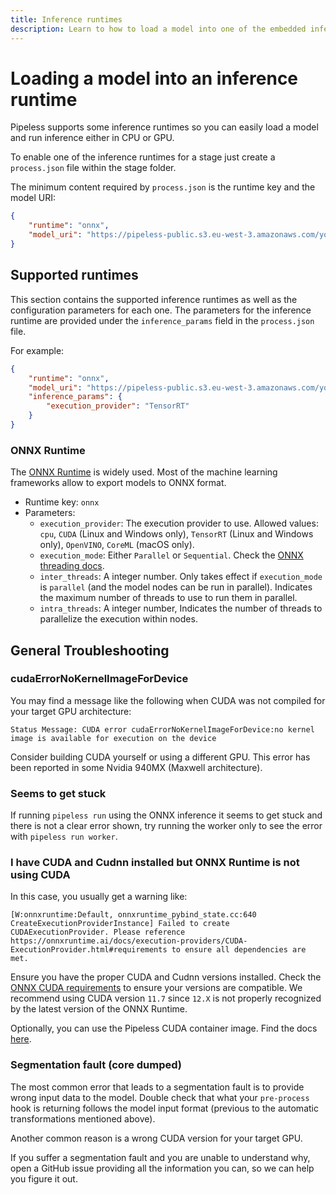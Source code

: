 ```yaml
---
title: Inference runtimes
description: Learn to how to load a model into one of the embedded inference runtimes to perform your computer vision tasks in CPU, or GPUs. Use CUDA, TensorRT, OpenVINO, CoreML in any kind of GPU, including Nvidia GPUs.
---
```


# Loading a model into an inference runtime

Pipeless supports some inference runtimes so you can easily load a model and run inference either in CPU or GPU.

To enable one of the inference runtimes for a stage just create a `process.json` file within the stage folder.

The minimum content required by `process.json` is the runtime key and the model URI:

```json copy
{
    "runtime": "onnx",
    "model_uri": "https://pipeless-public.s3.eu-west-3.amazonaws.com/yolov8n.onnx",
}
```

## Supported runtimes

This section contains the supported inference runtimes as well as the configuration parameters for each one. The parameters for the inference runtime are provided under the `inference_params` field in the `process.json` file.

For example:

```json copy
{
    "runtime": "onnx",
    "model_uri": "https://pipeless-public.s3.eu-west-3.amazonaws.com/yolov8n.onnx",
    "inference_params": {
        "execution_provider": "TensorRT"
    }
}
```

### ONNX Runtime

The [ONNX Runtime](https://onnxruntime.ai/) is widely used. Most of the machine learning frameworks allow to export models to ONNX format.

* Runtime key: `onnx`
* Parameters:
  - `execution_provider`: The execution provider to use. Allowed values: `cpu`, `CUDA` (Linux and Windows only), `TensorRT` (Linux and Windows only), `OpenVINO`, `CoreML` (macOS only).
  - `execution_mode`: Either `Parallel` or `Sequential`. Check the [ONNX threading docs](https://onnxruntime.ai/docs/performance/tune-performance/threading.html).
  - `inter_threads`: A integer number. Only takes effect if `execution_mode` is `parallel` (and the model nodes can be run in parallel). Indicates the maximum number of threads to use to run them in parallel.
  - `intra_threads`: A integer number, Indicates the number of threads to parallelize the execution within nodes.

## General Troubleshooting

### cudaErrorNoKernelImageForDevice

You may find a message like the following when CUDA was not compiled for your target GPU architecture:

```
Status Message: CUDA error cudaErrorNoKernelImageForDevice:no kernel image is available for execution on the device
```

Consider building CUDA yourself or using a different GPU. This error has been reported in some Nvidia 940MX (Maxwell architecture).

### Seems to get stuck

If running `pipeless run` using the ONNX inference it seems to get stuck and there is not a clear error shown, try running the worker only to see the error with `pipeless run worker`.

### I have CUDA and Cudnn installed but ONNX Runtime is not using CUDA

In this case, you usually get a warning like:

```
[W:onnxruntime:Default, onnxruntime_pybind_state.cc:640 CreateExecutionProviderInstance] Failed to create CUDAExecutionProvider. Please reference https://onnxruntime.ai/docs/execution-providers/CUDA-ExecutionProvider.html#requirements to ensure all dependencies are met.
```

Ensure you have the proper CUDA and Cudnn versions installed. Check the [ONNX CUDA requirements](https://onnxruntime.ai/docs/execution-providers/CUDA-ExecutionProvider.html) to ensure your versions are compatible. We recommend using CUDA version `11.7` since `12.X` is not properly recognized by the latest version of the ONNX Runtime.

Optionally, you can use the Pipeless CUDA container image. Find the docs [here](/v1/container).

### Segmentation fault (core dumped)

The most common error that leads to a segmentation fault is to provide wrong input data to the model. Double check that what your `pre-process` hook is returning follows the model input format (previous to the automatic transformations mentioned above).

Another common reason is a wrong CUDA version for your target GPU.

If you suffer a segmentation fault and you are unable to understand why, open a GitHub issue providing all the information you can, so we can help you figure it out.
